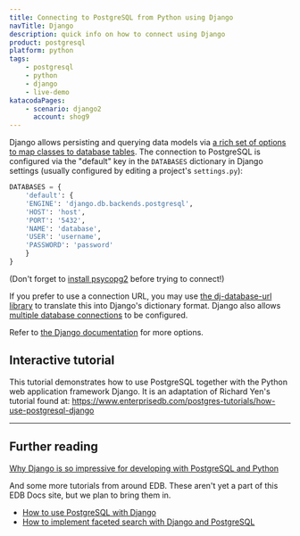 ```yaml
---
title: Connecting to PostgreSQL from Python using Django
navTitle: Django
description: quick info on how to connect using Django
product: postgresql
platform: python
tags:
    - postgresql
    - python
    - django
    - live-demo
katacodaPages:
    - scenario: django2
      account: shog9
---
```


Django allows persisting and querying data models via [a rich set of options to map classes to database tables](https://docs.djangoproject.com/en/3.0/topics/db/). The connection to PostgreSQL is configured via the "default" key in the `DATABASES` dictionary in Django settings (usually configured by editing a project's `settings.py`):

```python
DATABASES = {
    'default': {
    'ENGINE': 'django.db.backends.postgresql',
    'HOST': 'host',
    'PORT': '5432',
    'NAME': 'database',
    'USER': 'username',
    'PASSWORD': 'password'
    }
}
```
(Don't forget to [install psycopg2](/getting-started/connecting_to_postgres/python) before trying to connect!)

If you prefer to use a connection URL, you may use [the dj-database-url library](https://pypi.org/project/dj-database-url/) to translate this into Django's dictionary format. Django also allows [multiple database connections](https://docs.djangoproject.com/en/3.0/topics/db/multi-db/) to be configured.
      
Refer to [the Django documentation](https://docs.djangoproject.com/en/3.0/topics/db/) for more options.

## Interactive tutorial

This tutorial demonstrates how to use PostgreSQL together with the Python web application framework Django. It is an adaptation of Richard Yen's tutorial found at: https://www.enterprisedb.com/postgres-tutorials/how-use-postgresql-django

<KatacodaPageLink scenario="django2" />

---

## Further reading

[Why Django is so impressive for developing with PostgreSQL and Python](https://www.enterprisedb.com/postgres-tutorials/why-django-so-impressive-developing-postgresql-and-python)

And some more tutorials from around EDB. These aren't yet a part of this EDB Docs site, but we plan to bring them in.

- [How to use PostgreSQL with Django](https://www.enterprisedb.com/postgres-tutorials/how-use-postgresql-django)
- [How to implement faceted search with Django and PostgreSQL](https://www.enterprisedb.com/postgres-tutorials/how-implement-faceted-search-django-and-postgresql)
